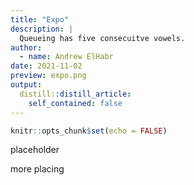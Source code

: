 ```yaml
---
title: "Expo"
description: |
  Queueing has five consecuitve vowels.
author:
  - name: Andrew ElHabr
date: 2021-11-02
preview: expo.png 
output:
  distill::distill_article:
    self_contained: false
---
```



```r
knitr::opts_chunk$set(echo = FALSE)
```

placeholder \

more placing



